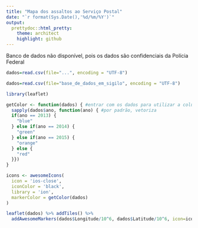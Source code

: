 ```yaml
---
title: "Mapa dos assaltos ao Serviço Postal"
date: "`r format(Sys.Date(),'%d/%m/%Y')`"
output:
  prettydoc::html_pretty:
    theme: architect
    highlight: github
---
```


Banco de dados não disponível, pois os dados são confidenciais da Polícia Federal
```r
dados=read.csv(file="...", encoding = "UTF-8")
```

```r
dados=read.csv(file="base_de_dados_em_sigilo", encoding = "UTF-8")
```

```r
library(leaflet)

getColor <- function(dados) { #entrar com os dados para utilizar a coluna ano (dados$ano) no sapply
  sapply(dados$ano, function(ano) { #por padrão, vetoriza
  if(ano == 2013) {
    "blue"
  } else if(ano == 2014) {
    "green"
  } else if(ano == 2015) {
    "orange"
  } else {
    "red"
  }})
}

icons <- awesomeIcons(
  icon = 'ios-close',
  iconColor = 'black',
  library = 'ion',
  markerColor = getColor(dados)
)

leaflet(dados) %>% addTiles() %>%
  addAwesomeMarkers(dados$Longitude/10^6, dados$Latitude/10^6, icon=icons, label=~as.character(ano))
```